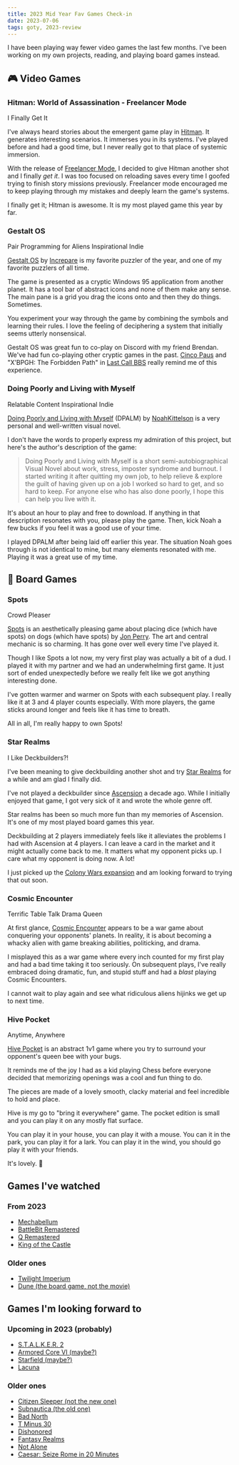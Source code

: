 ```yaml
---
title: 2023 Mid Year Fav Games Check-in
date: 2023-07-06
tags: goty, 2023-review
---
```


I have been playing way fewer video games the last few months. I've been working on my own projects, reading, and playing board games instead.

## <Icon>🎮</Icon> Video Games

### Hitman: World of Assassination - Freelancer Mode

<Badge color="#ffdb63" icon="💡">
  I Finally Get It
</Badge>

I've always heard stories about the emergent game play in [Hitman](https://store.steampowered.com/app/1659040/HITMAN_3/). It generates interesting scenarios. It immerses you in its systems. I've played before and had a good time, but I never really got to that place of systemic immersion.

With the release of [Freelancer Mode](https://www.polygon.com/reviews/23581384/hitman-3-freelancer-mode-roguelike-world-of-assassination), I decided to give Hitman another shot and I finally _get it_. I was too focused on reloading saves every time I goofed trying to finish story missions previously. Freelancer mode encouraged me to keep playing through my mistakes and deeply learn the game's systems.

I finally get it; Hitman is awesome. It is my most played game this year by far.

### Gestalt OS

<Badge color="#ffdb63" icon="👽">
  Pair Programming for Aliens
</Badge>

<Badge color="#FFCDD2" icon="❤️">
  Inspirational Indie
</Badge>

[Gestalt OS](https://games.increpare.com/Gestalt_OS/) by [Increpare](https://www.increpare.com/) is my favorite puzzler of the year, and one of my favorite puzzlers of all time.

The game is presented as a cryptic Windows 95 application from another planet. It has a tool bar of abstract icons and none of them make any sense. The main pane is a grid you drag the icons onto and then they do things. Sometimes.

You experiment your way through the game by combining the symbols and learning their rules. I love the feeling of deciphering a system that initially seems utterly nonsensical.

Gestalt OS was great fun to co-play on Discord with my friend Brendan. We've had fun co-playing other cryptic games in the past. [Cinco Paus](https://smestorp.itch.io/cinco-paus) and "X’BPGH: The Forbidden Path" in [Last Call BBS](https://www.zachtronics.com/last-call-bbs/) really remind me of this experience.

### Doing Poorly and Living with Myself

<Badge color="#ffdb63" icon="💙">
  Relatable Content
</Badge>

<Badge color="#FFCDD2" icon="❤️">
  Inspirational Indie
</Badge>

[Doing Poorly and Living with Myself](https://noahkittleson.itch.io/dpalm) (DPALM) by [NoahKittelson](https://noahkittleson.itch.io/) is a very personal and well-written visual novel.

I don't have the words to properly express my admiration of this project, but here's the author's description of the game:

> Doing Poorly and Living with Myself is a short semi-autobiographical Visual Novel about work, stress, imposter syndrome and burnout. I started writing it after quitting my own job, to help relieve & explore the guilt of having given up on a job I worked so hard to get, and so hard to keep. For anyone else who has also done poorly, I hope this can help you live with it.

It's about an hour to play and free to download. If anything in that description resonates with you, please play the game. Then, kick Noah a few bucks if you feel it was a good use of your time.

I played DPALM after being laid off earlier this year. The situation Noah goes through is not identical to mine, but many elements resonated with me. Playing it was a great use of my time.

## <Icon>🎲</Icon> Board Games

### Spots

<Badge color="#ffdb63" icon="👥">
  Crowd Pleaser
</Badge>

[Spots](https://boardgamegeek.com/boardgame/372559/spots) is an aesthetically pleasing game about placing dice (which have spots) on dogs (which have spots) by [Jon Perry](http://www.jonperry.com/). The art and central mechanic is so charming. It has gone over well every time I've played it.

Though I like Spots a lot now, my very first play was actually a bit of a dud. I played it with my partner and we had an underwhelming first game. It just sort of ended unexpectedly before we really felt like we got anything interesting done.

I've gotten warmer and warmer on Spots with each subsequent play. I really like it at 3 and 4 player counts especially. With more players, the game sticks around longer and feels like it has time to breath.

All in all, I'm really happy to own Spots!

### Star Realms

<Badge color="#ffdb63" icon="🃏">
  I Like Deckbuilders?!
</Badge>

I've been meaning to give deckbuilding another shot and try [Star Realms](https://boardgamegeek.com/boardgame/147020/star-realms) for a while and am glad I finally did.

I've not played a deckbuilder since [Ascension](https://boardgamegeek.com/boardgame/69789/ascension-deckbuilding-game) a decade ago. While I initially enjoyed that game, I got very sick of it and wrote the whole genre off.

Star realms has been so much more fun than my memories of Ascension. It's one of my most played board games this year.

Deckbuilding at 2 players immediately feels like it alleviates the problems I had with Ascension at 4 players. I can leave a card in the market and it might actually come back to me. It matters what my opponent picks up. I care what my opponent is doing now. A lot!

I just picked up the [Colony Wars expansion](https://boardgamegeek.com/boardgame/182631/star-realms-colony-wars) and am looking forward to trying that out soon.

### Cosmic Encounter

<Badge color="#ffdb63" icon="🎙️">
  Terrific Table Talk
</Badge>

<Badge color="#ffdb63" icon="👑">
  Drama Queen
</Badge>

At first glance, [Cosmic Encounter](https://boardgamegeek.com/boardgame/39463/cosmic-encounter) appears to be a war game about conquering your opponents' planets. In reality, it is about becoming a whacky alien with game breaking abilities, politicking, and drama.

I misplayed this as a war game where every inch counted for my first play and had a bad time taking it too seriously. On subsequent plays, I've really embraced doing dramatic, fun, and stupid stuff and had a _blast_ playing Cosmic Encounters.

I cannot wait to play again and see what ridiculous aliens hijinks we get up to next time.

### Hive Pocket

<Badge color="#ffdb63" icon="🌎">
  Anytime, Anywhere
</Badge>

[Hive Pocket](https://boardgamegeek.com/boardgame/154597/hive-pocket) is an abstract 1v1 game where you try to surround your opponent's queen bee with your bugs.

It reminds me of the joy I had as a kid playing Chess before everyone decided that memorizing openings was a cool and fun thing to do.

The pieces are made of a lovely smooth, clacky material and feel incredible to hold and place.

Hive is my go to "bring it everywhere" game. The pocket edition is small and you can play it on any mostly flat surface.

You can play it in your house, you can play it with a mouse. You can it in the park, you can play it for a lark. You can play it in the wind, you should go play it with your friends.

It's lovely. 🐝

## Games I've watched

### From 2023

<CloudList>

- [Mechabellum](https://store.steampowered.com/app/669330/Mechabellum/)
- [BattleBit Remastered](https://store.steampowered.com/app/671860/BattleBit_Remastered/)
- [Q Remastered](https://store.steampowered.com/app/2246110/Q_REMASTERED/)
- [King of the Castle](https://store.steampowered.com/app/1839880/King_Of_The_Castle/)

</CloudList>

### Older ones

<CloudList>

- [Twilight Imperium](https://boardgamegeek.com/boardgame/233078/twilight-imperium-fourth-edition)
- [Dune (the board game, not the movie)](https://boardgamegeek.com/boardgame/283355/dune)

</CloudList>

## Games I'm looking forward to

### Upcoming in 2023 (probably)

<CloudList>

- [S.T.A.L.K.E.R. 2](https://store.steampowered.com/app/1643320/STALKER_2_Heart_of_Chornobyl/)
- [Armored Core VI (maybe?)](https://store.steampowered.com/app/1888160/ARMORED_CORE_VI_FIRES_OF_RUBICON/)
- [Starfield (maybe?)](https://store.steampowered.com/app/1716740/STARFIELD/)
- [Lacuna](https://boardgamegeek.com/boardgame/386937/lacuna)

</CloudList>

### Older ones

<CloudList>

- [Citizen Sleeper (not the new one)](https://store.steampowered.com/app/1578650/Citizen_Sleeper/)
- [Subnautica (the old one)](https://store.steampowered.com/app/264710/Subnautica/)
- [Bad North](https://store.steampowered.com/app/688420/Bad_North_Jotunn_Edition/)
- [T Minus 30](https://store.steampowered.com/app/1371750/TMinus_30/)
- [Dishonored](https://store.steampowered.com/app/205100/Dishonored/)
- [Fantasy Realms](https://boardgamegeek.com/boardgame/223040/fantasy-realms)
- [Not Alone](https://boardgamegeek.com/boardgame/194879/not-alone)
- [Caesar: Seize Rome in 20 Minutes](https://boardgamegeek.com/boardgame/338957/caesar-seize-rome-20-minutes)

</CloudList>
